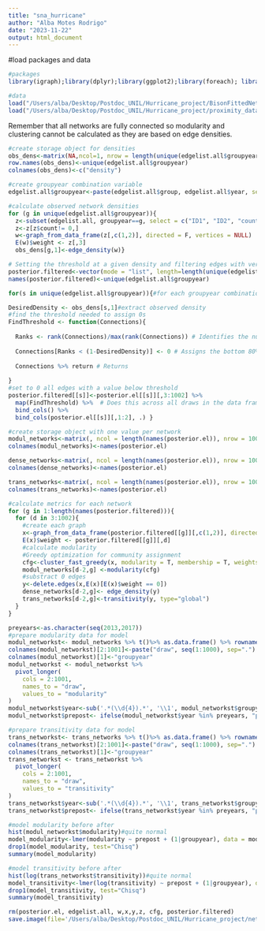 ```yaml
---
title: "sna_hurricane"
author: "Alba Motes Rodrigo"
date: "2023-11-22"
output: html_document
---
```

#load packages and data
```r
#packages
library(igraph);library(dplyr);library(ggplot2);library(foreach); library(doParallel); library(stringr); library(tidyverse);library(magrittr); library(fs); library(lme4)

#data
load("/Users/alba/Desktop/Postdoc_UNIL/Hurricane_project/BisonFittedNetworks.RData")
load("/Users/alba/Desktop/Postdoc_UNIL/Hurricane_project/proximity_data-2.RData")
```
Remember that all networks are fully connected so modularity and clustering cannot be calculated as they are based on edge densities.

```r
#create storage object for densities
obs_dens<-matrix(NA,ncol=1, nrow = length(unique(edgelist.all$groupyear)))
row.names(obs_dens)<-unique(edgelist.all$groupyear)
colnames(obs_dens)<-c("density")

#create groupyear combination variable
edgelist.all$groupyear<-paste(edgelist.all$group, edgelist.all$year, sep="")

#calculate observed network densities
for (g in unique(edgelist.all$groupyear)){
  z<-subset(edgelist.all, groupyear==g, select = c("ID1", "ID2", "count"))
  z<-z[z$count!= 0,]
  w<-graph_from_data_frame(z[,c(1,2)], directed = F, vertices = NULL)
  E(w)$weight <- z[,3]
  obs_dens[g,1]<-edge_density(w)}

# Setting the threshold at a given density and filtering edges with very small observation prob
posterior.filtered<-vector(mode = "list", length=length(unique(edgelist.all$groupyear)))
names(posterior.filtered)<-unique(edgelist.all$groupyear)

for(s in unique(edgelist.all$groupyear)){#for each groupyear combination

DesiredDensity <- obs_dens[s,1]#extract observed density
#find the threshold needed to assign 0s
FindThreshold <- function(Connections){
  
  Ranks <- rank(Connections)/max(rank(Connections)) # Identifies the numerical order of the values
  
  Connections[Ranks < (1-DesiredDensity)] <- 0 # Assigns the bottom 80% as 0 (according to the density desired)
  
  Connections %>% return # Returns
  
}
#set to 0 all edges with a value below threshold
posterior.filtered[[s]]<-posterior.el[[s]][,3:1002] %>% 
  map(FindThreshold) %>%  # Does this across all draws in the data frame
  bind_cols() %>% 
  bind_cols(posterior.el[[s]][,1:2], .) }
```

```r
#create storage object with one value per network
modul_networks<-matrix(, ncol = length(names(posterior.el)), nrow = 1000)
colnames(modul_networks)<-names(posterior.el)

dense_networks<-matrix(, ncol = length(names(posterior.el)), nrow = 1000)
colnames(dense_networks)<-names(posterior.el)

trans_networks<-matrix(, ncol = length(names(posterior.el)), nrow = 1000)
colnames(trans_networks)<-names(posterior.el)

#calculate metrics for each network
for (g in 1:length(names(posterior.filtered))){
  for (d in 3:1002){
    #create each graph
    x<-graph_from_data_frame(posterior.filtered[[g]][,c(1,2)], directed = F, vertices = NULL)
    E(x)$weight <- posterior.filtered[[g]][,d]
    #calculate modularity
    #Greedy optimization for community assignment
    cfg<-cluster_fast_greedy(x, modularity = T, membership = T, weights = posterior.filtered[[g]][,d])
    modul_networks[d-2,g] <-modularity(cfg)
    #substract 0 edges
    y<-delete.edges(x,E(x)[E(x)$weight == 0])
    dense_networks[d-2,g]<- edge_density(y)
    trans_networks[d-2,g]<-transitivity(y, type="global")
  }
}

```

```r
preyears<-as.character(seq(2013,2017))
#prepare modularity data for model
modul_networkst<- modul_networks %>% t()%>% as.data.frame() %>% rownames_to_column()
colnames(modul_networkst)[2:1001]<-paste("draw", seq(1:1000), sep=".")
colnames(modul_networkst)[1]<-"groupyear"
modul_networkst <- modul_networkst %>% 
  pivot_longer(
    cols = 2:1001, 
    names_to = "draw",
    values_to = "modularity"
)
modul_networkst$year<-sub('.*(\\d{4}).*', '\\1', modul_networkst$groupyear)
modul_networkst$prepost<- ifelse(modul_networkst$year %in% preyears, "pre", "post")

#prepare transitivity data for model
trans_networkst<- trans_networks %>% t()%>% as.data.frame() %>% rownames_to_column()
colnames(trans_networkst)[2:1001]<-paste("draw", seq(1:1000), sep=".")
colnames(trans_networkst)[1]<-"groupyear"
trans_networkst <- trans_networkst %>% 
  pivot_longer(
    cols = 2:1001, 
    names_to = "draw",
    values_to = "transitivity"
)
trans_networkst$year<-sub('.*(\\d{4}).*', '\\1', trans_networkst$groupyear)
trans_networkst$prepost<- ifelse(trans_networkst$year %in% preyears, "pre", "post")

#model modularity before after
hist(modul_networkst$modularity)#quite normal
model_modularity<-lmer(modularity ~ prepost + (1|groupyear), data = modul_networkst)
drop1(model_modularity, test="Chisq")
summary(model_modularity)

#model transitivity before after
hist(log(trans_networkst$transitivity))#quite normal
model_transitivity<-lmer(log(transitivity) ~ prepost + (1|groupyear), data = trans_networkst)
drop1(model_transitivity, test="Chisq")
summary(model_transitivity)
```


```r
rm(posterior.el, edgelist.all, w,x,y,z, cfg, posterior.filtered)
save.image(file='/Users/alba/Desktop/Postdoc_UNIL/Hurricane_project/network_metrics_pre_post.RData')
```

